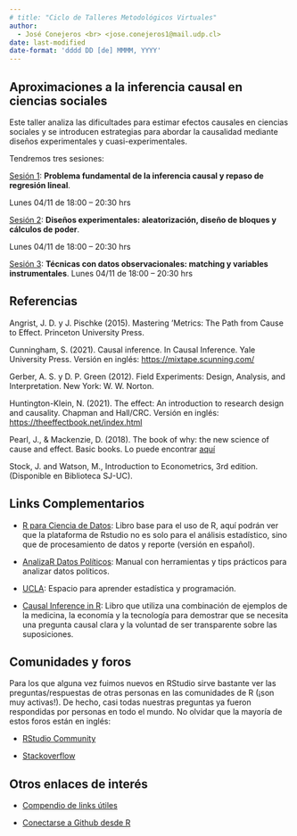 ```yaml
---
# title: "Ciclo de Talleres Metodológicos Virtuales"
author: 
  - José Conejeros <br> <jose.conejeros1@mail.udp.cl>
date: last-modified
date-format: 'dddd DD [de] MMMM, YYYY'
---
```


## Aproximaciones a la inferencia causal en ciencias sociales

Este taller analiza las dificultades para estimar efectos causales en ciencias sociales y se introducen estrategias para abordar la causalidad mediante diseños experimentales y cuasi-experimentales. 

Tendremos tres sesiones: 

[Sesión 1](https://jdconejeros.github.io/MIMIS-WKs2024.github.io/S1.html): **Problema fundamental de la inferencia causal y repaso de regresión lineal**. 

Lunes 04/11 de 18:00 – 20:30 hrs

[Sesión 2](https://jdconejeros.github.io/MIMIS-WKs2024.github.io/S2.html): **Diseños experimentales: aleatorización, diseño de bloques y cálculos de poder**. 

Lunes 04/11 de 18:00 – 20:30 hrs

[Sesión 3](https://jdconejeros.github.io/MIMIS-WKs2024.github.io/S3.html): **Técnicas con datos observacionales: matching y variables instrumentales**. 
Lunes 04/11 de 18:00 – 20:30 hrs

## Referencias 

Angrist, J. D. y J. Pischke (2015). Mastering ’Metrics: The Path from Cause to Effect. Princeton University Press.

Cunningham, S. (2021). Causal inference. In Causal Inference. Yale University Press. Versión en inglés: <https://mixtape.scunning.com/>

Gerber, A. S. y D. P. Green (2012). Field Experiments: Design, Analysis, and Interpretation. New York: W. W. Norton.

Huntington-Klein, N. (2021). The effect: An introduction to research design and causality. Chapman and Hall/CRC. Versión en inglés: <https://theeffectbook.net/index.html>

Pearl, J., & Mackenzie, D. (2018). The book of why: the new science of cause and effect. Basic books. Lo puede encontrar [aquí](http://repo.darmajaya.ac.id/5342/1/The%20book%20of%20why_%20the%20new%20science%20of%20cause%20and%20effect%20%28%20PDFDrive%20%29.pdf)

Stock, J. and Watson, M., Introduction to Econometrics, 3rd edition. (Disponible en Biblioteca SJ-UC).

## Links Complementarios

- [R para Ciencia de Datos](https://r4ds.hadley.nz/): Libro base para el uso de R, aquí podrán ver que la plataforma de Rstudio no es solo para el análisis estadístico, sino que de procesamiento de datos y reporte (versión en español).

- [AnalizaR Datos Políticos](https://arcruz0.github.io/libroadp/index.html): Manual con herramientas y tips prácticos para analizar datos políticos.

- [UCLA](https://stats.oarc.ucla.edu/r/): Espacio para aprender estadística y programación.

- [Causal Inference in R](https://www.r-causal.org/): Libro que utiliza una combinación de ejemplos de la medicina, la economía y la tecnología para demostrar que se necesita una pregunta causal clara y la voluntad de ser transparente sobre las suposiciones.

## Comunidades y foros

Para los que alguna vez fuimos nuevos en RStudio sirve bastante ver las preguntas/respuestas de otras personas en las comunidades de R (¡son muy activas!). De hecho, casi todas nuestras preguntas ya fueron respondidas por personas en todo el mundo. No olvidar que la mayoría de estos foros están en inglés:

+ [RStudio Community](https://community.rstudio.com/)

+ [Stackoverflow](https://stackoverflow.com/questions/tagged/r)

## Otros enlaces de interés

+ [Compendio de links útiles](https://www.lecy.info/r-for-public-policy)

+ [Conectarse a Github desde R](https://happygitwithr.com/rstudio-git-github.html#clone-the-new-github-repository-to-your-computer-via-rstudio)